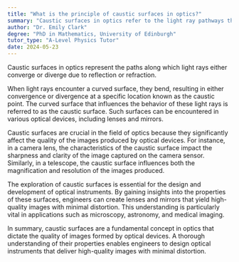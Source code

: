 ```yaml
---
title: "What is the principle of caustic surfaces in optics?"
summary: "Caustic surfaces in optics refer to the light ray pathways that either converge or diverge as a result of reflection or refraction."
author: "Dr. Emily Clark"
degree: "PhD in Mathematics, University of Edinburgh"
tutor_type: "A-Level Physics Tutor"
date: 2024-05-23
---
```


Caustic surfaces in optics represent the paths along which light rays either converge or diverge due to reflection or refraction.

When light rays encounter a curved surface, they bend, resulting in either convergence or divergence at a specific location known as the caustic point. The curved surface that influences the behavior of these light rays is referred to as the caustic surface. Such surfaces can be encountered in various optical devices, including lenses and mirrors.

Caustic surfaces are crucial in the field of optics because they significantly affect the quality of the images produced by optical devices. For instance, in a camera lens, the characteristics of the caustic surface impact the sharpness and clarity of the image captured on the camera sensor. Similarly, in a telescope, the caustic surface influences both the magnification and resolution of the images produced.

The exploration of caustic surfaces is essential for the design and development of optical instruments. By gaining insights into the properties of these surfaces, engineers can create lenses and mirrors that yield high-quality images with minimal distortion. This understanding is particularly vital in applications such as microscopy, astronomy, and medical imaging.

In summary, caustic surfaces are a fundamental concept in optics that dictate the quality of images formed by optical devices. A thorough understanding of their properties enables engineers to design optical instruments that deliver high-quality images with minimal distortion.
    